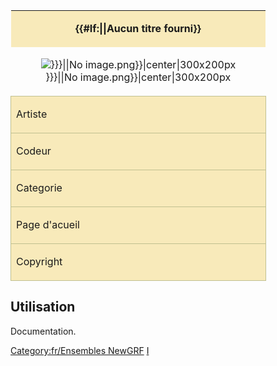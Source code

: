 {| class="infobox bordered" align="right" style="width: 300px; font-size: 90%; border:1px solid #C0C090;" cellpadding="2"
| colspan="2" style="text-align: center; background-color: #F8EABA;" | '''{{#If:{{{nomEnsemble|}}}|{{{nomEnsemble}}}|Aucun titre fourni}}'''
|-
| colspan="2" style="text-align: center;" |[[File:{{#If:{{{copieEcran|}}}|{{{copieEcran}}}|No image.png}}|center|300x200px]]
|-
! style="background-color: #F8EABA; border:1px solid #C0C090;" | Artiste
| {{{artiste|}}}
|-
! style="background-color: #F8EABA; border:1px solid #C0C090;" | Codeur
| {{{codeur|}}}
|-
! style="background-color: #F8EABA; border:1px solid #C0C090;" | Categorie
| {{#If:{{{focus|}}}|[[category:Addons/Fr {{{focus}}}]]|Pas de catégorie sélectionnée}}  <!-- tester cette idée, ajouter plus d'options et un switch? -->
|-
! style="background-color: #F8EABA; border:1px solid #C0C090;" | Page d'acueil
| {{#If:{{{homepage|}}}|[http://{{{homepage|}}} {{{nomHomepage|}}}]}}
|-
! style="background-color: #F8EABA; border:1px solid #C0C090;" | Copyright
| {{{copyright|}}}
|}
<includeonly>[[Category:fr/Ensembles NewGRF]]</includeonly><noinclude>

==Utilisation==

Documentation.

[[Category:fr/Modèles|I]]
</noinclude>